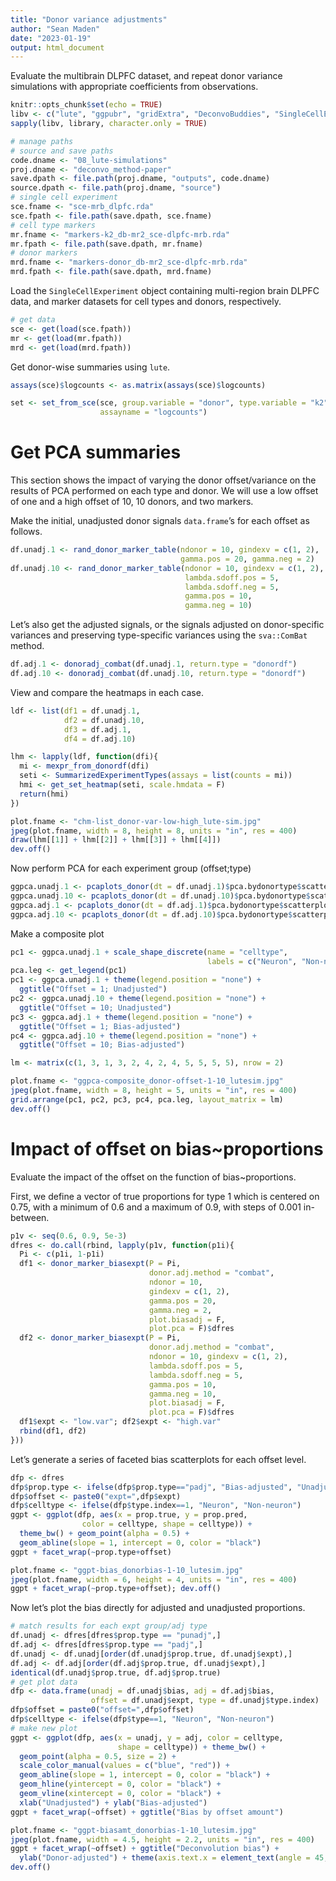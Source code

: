 ```yaml
---
title: "Donor variance adjustments"
author: "Sean Maden"
date: "2023-01-19"
output: html_document
---
```


Evaluate the multibrain DLPFC dataset, and repeat donor variance simulations with
appropriate coefficients from observations.

```r
knitr::opts_chunk$set(echo = TRUE)
libv <- c("lute", "ggpubr", "gridExtra", "DeconvoBuddies", "SingleCellExperiment")
sapply(libv, library, character.only = TRUE)

# manage paths
# source and save paths
code.dname <- "08_lute-simulations"
proj.dname <- "deconvo_method-paper"
save.dpath <- file.path(proj.dname, "outputs", code.dname)
source.dpath <- file.path(proj.dname, "source")
# single cell experiment
sce.fname <- "sce-mrb_dlpfc.rda"
sce.fpath <- file.path(save.dpath, sce.fname)
# cell type markers
mr.fname <- "markers-k2_db-mr2_sce-dlpfc-mrb.rda"
mr.fpath <- file.path(save.dpath, mr.fname)
# donor markers
mrd.fname <- "markers-donor_db-mr2_sce-dlpfc-mrb.rda"
mrd.fpath <- file.path(save.dpath, mrd.fname)
```

Load the `SingleCellExperiment` object containing multi-region brain DLPFC data,
and marker datasets for cell types and donors, respectively.

```r
# get data
sce <- get(load(sce.fpath))
mr <- get(load(mr.fpath))
mrd <- get(load(mrd.fpath))
```

Get donor-wise summaries using `lute`.

```r
assays(sce)$logcounts <- as.matrix(assays(sce)$logcounts)

set <- set_from_sce(sce, group.variable = "donor", type.variable = "k2",
                    assayname = "logcounts")
```

# Get PCA summaries

This section shows the impact of varying the donor offset/variance on the results
of PCA performed on each type and donor. We will use a low offset of one and a 
high offset of 10, 10 donors, and two markers.

Make the initial, unadjusted donor signals `data.frame`'s for each offset as 
follows.

```r
df.unadj.1 <- rand_donor_marker_table(ndonor = 10, gindexv = c(1, 2),
                                      gamma.pos = 20, gamma.neg = 2)
df.unadj.10 <- rand_donor_marker_table(ndonor = 10, gindexv = c(1, 2),
                                       lambda.sdoff.pos = 5, 
                                       lambda.sdoff.neg = 5,
                                       gamma.pos = 10, 
                                       gamma.neg = 10)
```

Let's also get the adjusted signals, or the signals adjusted on donor-specific
variances and preserving type-specific variances using the `sva::ComBat` method.

```r
df.adj.1 <- donoradj_combat(df.unadj.1, return.type = "donordf")
df.adj.10 <- donoradj_combat(df.unadj.10, return.type = "donordf")
```

View and compare the heatmaps in each case.

```r
ldf <- list(df1 = df.unadj.1, 
            df2 = df.unadj.10,
            df3 = df.adj.1,
            df4 = df.adj.10)

lhm <- lapply(ldf, function(dfi){
  mi <- mexpr_from_donordf(dfi)
  seti <- SummarizedExperimentTypes(assays = list(counts = mi))
  hmi <- get_set_heatmap(seti, scale.hmdata = F)
  return(hmi)
})

plot.fname <- "chm-list_donor-var-low-high_lute-sim.jpg"
jpeg(plot.fname, width = 8, height = 8, units = "in", res = 400)
draw(lhm[[1]] + lhm[[2]] + lhm[[3]] + lhm[[4]])
dev.off()
```


Now perform PCA for each experiment group (offset;type)

```r
ggpca.unadj.1 <- pcaplots_donor(dt = df.unadj.1)$pca.bydonortype$scatterplot.pc1.pc2
ggpca.unadj.10 <- pcaplots_donor(dt = df.unadj.10)$pca.bydonortype$scatterplot.pc1.pc2
ggpca.adj.1 <- pcaplots_donor(dt = df.adj.1)$pca.bydonortype$scatterplot.pc1.pc2
ggpca.adj.10 <- pcaplots_donor(dt = df.adj.10)$pca.bydonortype$scatterplot.pc1.pc2
```

Make a composite plot

```r
pc1 <- ggpca.unadj.1 + scale_shape_discrete(name = "celltype",
                                            labels = c("Neuron", "Non-neuron"))
pca.leg <- get_legend(pc1)
pc1 <- ggpca.unadj.1 + theme(legend.position = "none") +
  ggtitle("Offset = 1; Unadjusted")
pc2 <- ggpca.unadj.10 + theme(legend.position = "none") + 
  ggtitle("Offset = 10; Unadjusted")
pc3 <- ggpca.adj.1 + theme(legend.position = "none") +
  ggtitle("Offset = 1; Bias-adjusted")
pc4 <- ggpca.adj.10 + theme(legend.position = "none") +
  ggtitle("Offset = 10; Bias-adjusted")

lm <- matrix(c(1, 3, 1, 3, 2, 4, 2, 4, 5, 5, 5, 5), nrow = 2)

plot.fname <- "ggpca-composite_donor-offset-1-10_lutesim.jpg"
jpeg(plot.fname, width = 8, height = 5, units = "in", res = 400)
grid.arrange(pc1, pc2, pc3, pc4, pca.leg, layout_matrix = lm)
dev.off()

```
# Impact of offset on bias~proportions

Evaluate the impact of the offset on the function of bias~proportions. 

First, we define a vector of true proportions for type 1 which is centered on
0.75, with a minimum of 0.6 and a maximum of 0.9, with steps of 0.001 in-between.

```r
p1v <- seq(0.6, 0.9, 5e-3)
dfres <- do.call(rbind, lapply(p1v, function(p1i){
  Pi <- c(p1i, 1-p1i)
  df1 <- donor_marker_biasexpt(P = Pi,
                               donor.adj.method = "combat",
                               ndonor = 10, 
                               gindexv = c(1, 2),
                               gamma.pos = 20, 
                               gamma.neg = 2,
                               plot.biasadj = F,
                               plot.pca = F)$dfres
  df2 <- donor_marker_biasexpt(P = Pi,
                               donor.adj.method = "combat",
                               ndonor = 10, gindexv = c(1, 2),
                               lambda.sdoff.pos = 5,
                               lambda.sdoff.neg = 5,
                               gamma.pos = 10,
                               gamma.neg = 10,
                               plot.biasadj = F,
                               plot.pca = F)$dfres
  df1$expt <- "low.var"; df2$expt <- "high.var"
  rbind(df1, df2)
}))

```

Let's generate a series of faceted bias scatterplots for each offset level.

```r
dfp <- dfres
dfp$prop.type <- ifelse(dfp$prop.type=="padj", "Bias-adjusted", "Unadjusted")
dfp$offset <- paste0("expt=",dfp$expt)
dfp$celltype <- ifelse(dfp$type.index==1, "Neuron", "Non-neuron")
ggpt <- ggplot(dfp, aes(x = prop.true, y = prop.pred, 
                color = celltype, shape = celltype)) +
  theme_bw() + geom_point(alpha = 0.5) +
  geom_abline(slope = 1, intercept = 0, color = "black")
ggpt + facet_wrap(~prop.type+offset)

plot.fname <- "ggpt-bias_donorbias-1-10_lutesim.jpg"
jpeg(plot.fname, width = 6, height = 4, units = "in", res = 400)
ggpt + facet_wrap(~prop.type+offset); dev.off()
```

Now let's plot the bias directly for adjusted and unadjusted proportions.

```r
# match results for each expt group/adj type
df.unadj <- dfres[dfres$prop.type == "punadj",]
df.adj <- dfres[dfres$prop.type == "padj",]
df.unadj <- df.unadj[order(df.unadj$prop.true, df.unadj$expt),]
df.adj <- df.adj[order(df.adj$prop.true, df.unadj$expt),]
identical(df.unadj$prop.true, df.adj$prop.true)
# get plot data
dfp <- data.frame(unadj = df.unadj$bias, adj = df.adj$bias,
                  offset = df.unadj$expt, type = df.unadj$type.index)
dfp$offset = paste0("offset=",dfp$offset)
dfp$celltype <- ifelse(dfp$type==1, "Neuron", "Non-neuron")
# make new plot
ggpt <- ggplot(dfp, aes(x = unadj, y = adj, color = celltype,
                        shape = celltype)) + theme_bw() +
  geom_point(alpha = 0.5, size = 2) + 
  scale_color_manual(values = c("blue", "red")) +
  geom_abline(slope = 1, intercept = 0, color = "black") +
  geom_hline(yintercept = 0, color = "black") +
  geom_vline(xintercept = 0, color = "black") +
  xlab("Unadjusted") + ylab("Bias-adjusted")
ggpt + facet_wrap(~offset) + ggtitle("Bias by offset amount")

plot.fname <- "ggpt-biasamt_donorbias-1-10_lutesim.jpg"
jpeg(plot.fname, width = 4.5, height = 2.2, units = "in", res = 400)
ggpt + facet_wrap(~offset) + ggtitle("Deconvolution bias") + 
  ylab("Donor-adjusted") + theme(axis.text.x = element_text(angle = 45, hjust = 1))
dev.off()
```